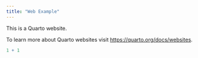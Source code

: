 ```yaml
---
title: "Web Example"
---
```


This is a Quarto website.

To learn more about Quarto websites visit <https://quarto.org/docs/websites>.

```r
1 + 1
```
